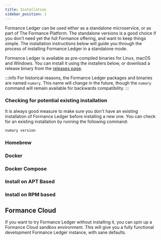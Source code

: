 ```yaml
---
title: Installation
sidebar_position: 1
---
```


Formance Ledger can be used either as a standalone microservice, or as part of The Formance Platform. The standalone versions is a good choice if you don't need yet the full Formance offering, and want to keep things simple. The installation instructions below will guide you through the process of installing Formance Ledger in a standalone mode.

Formance Ledger is available as pre-compiled binaries for Linux, macOS and Windows. You can install it using the installers below, or download a release binary from the [releases page](https://github.com/formancehq/ledger/releases).

:::info
For historical reasons, the Formance Ledger packages and binaries are named `numary`. This name will change in the future, though the `numary` command will remain available for backwards compatibility.
:::

### Checking for potential existing installation

It is always good measure to make sure you don't have an existing installation of Formance Ledger before installing a new one. You can check for an existing installation by running the following command:

```shell
numary version
```

### Homebrew
<HomebrewInstall />

### Docker
<DockerInstall />

### Docker Compose
<DockerComposeInstall />

### Install on APT Based
<APTInstall />

### Install on RPM based
<RPMInstall />

## Formance Cloud

If you want to try Formance Ledger without installing it, you can spin up a Formance Cloud sandbox environment. This will give you a fully functional development Formance Ledger instance, with sane defaults.
